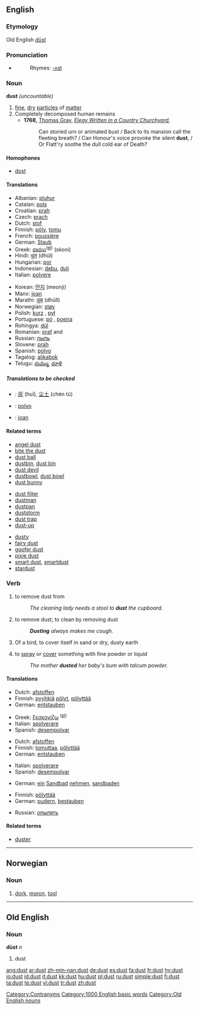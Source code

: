==English==

===Etymology===
Old English ''[[dūst]]''

===Pronunciation===
*{{audio|en-us-dust.ogg|Audio (US)}}
*:Rhymes: [[Rhymes:English:-ʌst|-ʌst]]

===Noun===
'''dust''' ''(uncountable)''

# [[fine]], [[dry]] [[particle]]s of [[matter]]
# Completely decomposed human remains
#* '''1768,''' [[w:Thomas Gray|Thomas Gray]], ''[[s:Elegy Written in a Country Churchyard|Elegy Written in a Country Churchyard]]'',
#*: Can storied urn or animated bust / Back to its mansion call the fleeting breath? / Can Honour's voice provoke the silent '''dust''', / Or Flatt'ry soothe the dull cold ear of Death?

====Homophones====
* [[dost]]

====Translations====
{{trans-top|fine, dry particles}}
*Albanian: [[pluhur]] {{m}}
*Catalan: [[pols]] {{f}}
*Croatian: [[prah]] {{m}}
*Czech: [[prach]] {{m}}
*Dutch: [[stof]] {{n}}
*Finnish: [[pöly]], [[tomu]]
*French: [[poussière]] {{f}}
*German: [[Staub]] {{m}}
*Greek: [[σκόνι]]<sup>([[:el:σκόνι|el]])</sup> (skoni) {{f}}
*Hindi: [[धूल]] (dhūl)
*Hungarian: [[por]]
*Indonesian: [[debu]], [[duli]]
*Italian: [[polvere]] {{f}}
{{trans-mid}}
*Korean: [[먼지]] (meonji)
*Manx: [[joan]]
*Marathi: [[धूळ]] (dhūll)
*Norwegian: [[støv]]
*Polish: [[kurz]] {{m}}, [[pył]] {{m}}
*Portuguese: [[pó]] {{m}}, [[poeira]] {{f}}
*Rohingya: [[dúl]]
*Romanian: [[praf]] {{f}} and {{m}}
*Russian: [[пыль]] {{f}}
*Slovene: [[prah]] {{m}}
*Spanish: [[polvo]] {{m}}
*Tagalog: [[alikabok]]
*Telugu: [[దుమ్ము]], [[ధూళి]]
{{trans-bottom}}

=====Translations to be checked=====
{{checktrans}}
*{{ttbc|Chinese}}: [[灰]] (huī), [[尘土]] (chén tǔ)
*{{ttbc|Ido}}: [[polvo]]
*{{ttbc|Manx}}: [[joan#Manx|joan]]

====Related terms====
{{top3}}
*[[angel dust]]
*[[bite the dust]]
*[[dust ball]]
*[[dustbin]], [[dust bin]]
*[[dust devil]]
*[[dustbowl]], [[dust bowl]]
*[[dust bunny]]
{{mid3}}
*[[dust filter]]
*[[dustman]]
*[[dustpan]]
*[[duststorm]]
*[[dust trap]]
*[[dust-up]]
{{mid3}}
*[[dusty]]
*[[fairy dust]]
*[[goofer dust]]
*[[pixie dust]]
*[[smart dust]], [[smartdust]]
*[[stardust]]
{{bottom}}

===Verb===
{{en-verb}}
# {{transitive}} to remove dust from
#:''The cleaning lady needs a stool to '''dust''' the cupboard.''
# {{intransitive}} to remove dust; to clean by removing dust
#:'''''Dusting''' always makes me cough.''
# {{intransitive}} Of a bird, to cover itself in sand or dry, dusty earth
# {{transitive}} to [[spray]] or [[cover]] something with fine powder or liquid
#:''The mother '''dusted''' her baby's bum with talcum powder.''

====Translations====
{{trans-top|(intransitive) to clean by removing dust}}
*Dutch: [[afstoffen]]
*Finnish: [[pyyhkiä]] [[pöly|pölyt]], [[pölyttää]]
*German: [[entstauben]]
{{trans-mid}}
*Greek: [[ξεσκονίζω]] <sup>([[:el:ξεσκονίζω|el]])</sup>
*Italian: [[spolverare]]
*Spanish: [[desempolvar]]
{{trans-bottom}}

{{trans-top|(transitive) to remove dust from}}
*Dutch: [[afstoffen]]
*Finnish: [[tomuttaa]], [[pölyttää]]
*German: [[entstauben]]
{{trans-mid}}
*Italian: [[spolverare]]
*Spanish: [[desempolvar]]
{{trans-bottom}}

{{trans-top|of a bird, to cover itself in sand}}
*German: [[ein]] [[Sandbad]] [[nehmen]], [[sandbaden]]
{{trans-mid}}
{{trans-bottom}}

{{trans-top|to spray something with fine powder or liquid}}
*Finnish: [[pölyttää]]
*German: [[pudern]], [[bestauben]]
{{trans-mid}}
*Russian: [[опылять]]
{{trans-bottom}}

====Related terms====
*[[duster]]

[[Category:Contranyms]]
[[Category:1000 English basic words]]

----

==Norwegian==

===Noun===
{{no-noun-m1}}

# [[dork]], [[moron]], [[tool]]

----

==Old English==

===Noun===
'''dūst''' ''n''

# dust

[[Category:Old English nouns]]

[[ang:dust]]
[[ar:dust]]
[[zh-min-nan:dust]]
[[de:dust]]
[[es:dust]]
[[fa:dust]]
[[fr:dust]]
[[hy:dust]]
[[io:dust]]
[[id:dust]]
[[it:dust]]
[[kk:dust]]
[[hu:dust]]
[[pl:dust]]
[[ru:dust]]
[[simple:dust]]
[[fi:dust]]
[[ta:dust]]
[[te:dust]]
[[vi:dust]]
[[tr:dust]]
[[zh:dust]]